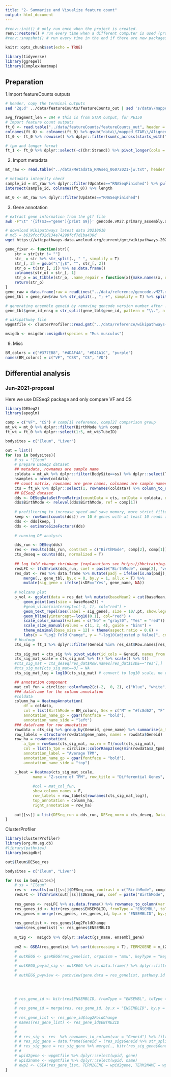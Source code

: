 ```yaml
---
title: "2- Summarize and Visualize feature count"
output: html_document
---
```


```r
#renv::init() # only run once when the project is created.
renv::restore() # run every time when a different computer is used (practically it is Ok to run every time)
#renv::snapshot() # run every time in the end if there are new packages installed (practically it is Ok to run every time in the end)
```
```r

knitr::opts_chunk$set(echo = TRUE)

library(tidyverse)
library(ggrepel)
library(ComplexHeatmap)
```


## Preparation
1.Import featureCounts outputs
```sh
# header, copy the terminal outputs
sed '2q;d' ../data/featureCounts/featureCounts_out | sed 's/data\/mapped_STAR\/Aligned.out.bam://g'
```
```r
avg_fragment_len = 294 # this is from STAR output, for PE150
# Import feature count outputs
ft_0 <- read.table("../data/featureCounts/featureCounts_out", header = T, sep = "\t", check.names = F)
colnames(ft_0) <- colnames(ft_0) %>% gsub("data\\/mapped_STAR\\/Aligned\\.out\\.bam\\:CSR2019-", "CSR2019\\.", .)
ft_0 <- ft_0 %>% rowwise() %>% dplyr::filter(sum(c_across(starts_with("CSR2019")))>0) %>% ungroup # remove 0 count features

# tpm and longer format
ft_1 <- ft_0 %>% dplyr::select(-c(Chr:Strand)) %>% pivot_longer(cols = -c(1:2), names_to = "sample_id", values_to = "raw_ct") %>% dplyr::filter(raw_ct>0) %>% mutate(sample_id = gsub("data\\/mapped_STAR\\/Aligned\\.out\\.bam\\:", "", sample_id), sample_id = gsub("-", "\\.", sample_id), l_ef = pmax(0, Length - avg_fragment_len) + 1, ct_rate = raw_ct/l_ef) %>% group_by(sample_id) %>% mutate(tpm = ct_rate/sum(ct_rate)*1E6) %>% ungroup

```

2. Import metadata
```r
mt_raw <- read.table("../data/Metadata_RNAseq_06072021-jw.txt", header = T, sep = "\t")

# metadata integrity check
sample_id = mt_raw %>% dplyr::filter(Updates=="RNASeqFinished") %>% pull(TubeID)
intersect(sample_id, colnames(ft_0)) %>% length

mt_0 <- mt_raw %>% dplyr::filter(Updates=="RNASeqFinished")
```

3. Gene annotation
```sh
# extract gene information from the gtf file
awk -F"\t" '{if($3=="gene"){print $9}}' gencode.vM27.primary_assembly.annotation.gtf > gencode.vM27.metadata.primary_assembly.annotation.col9

# download Wikipathways latest data 20210610
# md5 = b639fccf32d134e74298fcf7d1ba438d
wget https://wikipathways-data.wmcloud.org/current/gmt/wikipathways-20210610-gmt-Mus_musculus.gmt -P data/reference/
```
```r
gene_fixer <- function(str){
    str = str[str != ""]
    str_ = str %>% str_split(., " ", simplify = T)
    str_[, 2] = gsub("\"|;$", "", str_[, 2])
    str_o = t(str_[, 2]) %>% as.data.frame()
    colnames(str_o) = str_[, 1]
    str_o = as_tibble(str_o, .name_repair = function(x){make.names(x, unique = T)})
    return(str_o)
}
gene_raw = data.frame(raw = readLines("../data/reference/gencode.vM27.metadata.primary_assembly.annotation.col9"))
gene_tbl = gene_raw$raw %>% str_split(., "; +", simplify = T) %>% split(., seq(nrow(.))) %>% lapply(., "gene_fixer") %>% data.table::rbindlist(use.names = T, fill = T) %>% dplyr::filter(gene_id %in% ft_0$Geneid)

# generating ensemble geneid by removing gencode version number after . (see gencode gene_id format at https://www.gencodegenes.org/pages/data_format.html)
gene_tbl$gene_id_ensg = str_split(gene_tbl$gene_id, pattern = "\\.", n = 2, simplify = T)[, 1]

# wikipathway file
wpgmtfile <- clusterProfiler::read.gmt("../data/reference/wikipathways-20210610-gmt-Mus_musculus.gmt") %>% separate(term, c("name","version","wpid","org"), "%")

msigdb <- msigdbr::msigdbr(species = "Mus musculus")
```

9. Misc
```r
BM_colors = c("#377EB8", "#4DAF4A", "#E41A1C", "purple")
names(BM_colors) = c("VF", "CSR", "CS", "VD")
```

## Differential analysis

### Jun-2021-proposal
Here we use DESeq2 package and only compare VF and CS
```r
library(DESeq2)
library(apeglm)

comp = c("VF", "CS") # comp[1] reference, comp[2] comparison group
mt_wk = mt_0 %>% dplyr::filter(BirthMode %in% comp)
ft_wk = ft_0 %>% dplyr::select(1:5, mt_wk$TubeID)

bodysites = c("Ileum", "Liver")

out = list()
for (ss in bodysites){
    # ss = "Ileum"
    # prepare DESeq2 dataset
    ## metadata, rownames are sample name
    coldata = mt_wk %>% dplyr::filter(BodySite==ss) %>% dplyr::select(TubeID, BirthMode, Sex) %>% mutate(across(.col = -1, .fns = factor)) %>% column_to_rownames(var = "TubeID")
    nsamples = nrow(coldata)
    ## count matrix, rownames are gene names, colnames are sample names
    cts = ft_wk %>% dplyr::select(1, rownames(coldata)) %>% column_to_rownames(var = "Geneid")
    ## DESeq2 dataset
    dds <- DESeqDataSetFromMatrix(countData = cts, colData = coldata, design = ~ BirthMode + Sex)
    dds$BirthMode <- relevel(dds$BirthMode, ref = comp[1])
    
    # prefiltering to increase speed and save memory, more strict filtering is automatically applied later
    keep <- rowSums(counts(dds)) >= 10 # genes with at least 10 reads across all samples
    dds <- dds[keep, ]
    dds <- estimateSizeFactors(dds)
    
    # running DE analysis

    dds_run <- DESeq(dds)
    res <- results(dds_run, contrast = c("BirthMode", comp[2], comp[1]))
    cts_deseq = counts(dds, normalized = T)
    
    ## log fold change chrinkage (explanations see https://hbctraining.github.io/DGE_workshop/lessons/05_DGE_DESeq2_analysis2.html#:~:text=Shrunken%20log2%20foldchanges%20(LFC),High%20dispersion%20values)
    resLFC <- lfcShrink(dds_run, coef = paste("BirthMode", comp[2], "vs", comp[1], sep = "_"), type = "apeglm", res = res)
    res_dat <- res %>% data.frame %>% mutate(padj = ifelse(is.na(padj), 1, padj), isDE = ifelse(padj<=0.1, "Yes", "No")) %>%  # explanations of NA in padj can be found https://bioconductor.org/packages/release/bioc/vignettes/DESeq2/inst/doc/DESeq2.html#pvaluesNA and https://bioconductor.org/packages/release/bioc/vignettes/DESeq2/inst/doc/DESeq2.html#i-want-to-benchmark-deseq2-comparing-to-other-de-tools.
        merge(., gene_tbl, by.x = 0, by.y = 1, all.x = T) %>%
        mutate(sig_gene = ifelse(isDE=="Yes", gene_name, NA))
    
    # Volcano plot
    p_vol <- ggplot(data = res_dat %>% mutate(baseMean2 = cut(baseMean, breaks = c(0, 1000, 10000, Inf))), aes(x = log2FoldChange, y = -log10(padj), color = isDE)) + 
        geom_point(aes(size = baseMean2)) + 
        #geom_vline(xintercept=c(-1, 1), col="red") + 
        geom_text_repel(aes(label = sig_gene), size = 10/.pt, show.legend = F) +
        geom_hline(yintercept=-log10(0.1), col="red") +
        scale_color_manual(values = c("No" = "gray70", "Yes" = "red")) +
        scale_size_manual(values = c(1, 2, 4), guide = "bins") +
        theme_minimal(base_size = 12) + theme(aspect.ratio = 0.6) +
        labs(x = "Log2 Fold Change", y = "-log10(adjusted p Value)", color = "Differential\nExpressed", size = "Normalized\nMean Count", title = paste0("Volcano plots showing expression changes comparing ", comp[2], " to ", comp[1], " in ", ss))
    # Heatmap
    cts_sig = ft_1 %>% dplyr::filter(Geneid %in% res_dat$Row.names[res_dat$isDE=="Yes"], sample_id %in% rownames(coldata)) %>% merge(., gene_tbl, by = 1, all.x = T) # Get TPM for each gene in each sample
    
    cts_sig_mat = cts_sig %>% pivot_wider(id_cols = Geneid, names_from = sample_id, values_from = tpm) %>% column_to_rownames(var = "Geneid")
    cts_sig_mat_scale = cts_sig_mat %>% t() %>% scale() %>% t()
    #cts_sig_mat = cts_deseq[res_dat$Row.names[res_dat$isDE=="Yes"],]
    #cts_sig_mat[cts_sig_mat==0] = NA
    cts_sig_mat_log = log10(cts_sig_mat) # convert to log10 scale, no count is NA value

    ## annotation component
    mat_col_fun = circlize::colorRamp2(c(-2,  0, 2), c("blue", "white", "red"))
    ### dataframe for the column annotation
    #coldata
    column_ha = HeatmapAnnotation(
        df = coldata, 
        col = list(BirthMode = BM_colors, Sex = c("M" = "#fc8d62", "F" = "#66c2a5")),
        annotation_name_gp = gpar(fontface = "bold"),
        annotation_name_side = "left")
    ### dataframe for row annotation
    rowdata = cts_sig %>% group_by(Geneid, gene_name) %>% summarise(a_tpm = sum(tpm)/ncol(cts_sig_mat))
    row_labels = structure(rowdata$gene_name, names = rowdata$Geneid)
    row_ha = rowAnnotation(
        a_tpm = rowSums(cts_sig_mat, na.rm = T)/ncol(cts_sig_mat), 
        col = list(a_tpm = circlize::colorRamp2(seq(min(rowdata$a_tpm), max(rowdata$a_tpm), length.out = 7), hcl.colors(7, palette = "Oranges", rev = T))),
        annotation_label = "Average TPM",
        annotation_name_gp = gpar(fontface = "bold"),
        annotation_name_side = "top")

    p_heat = Heatmap(cts_sig_mat_scale,
            name = "Z-score of TPM", row_title = "Differential Genes",
            
            #col = mat_col_fun,
            show_column_names = F,
            row_labels = row_labels[rownames(cts_sig_mat_log)],
            top_annotation = column_ha,
            right_annotation = row_ha)
    
    out[[ss]] = list(DESeq_run = dds_run, DESeq_norm = cts_deseq, Data_sig = cts_sig, volcano = p_vol, heatmap = p_heat)
}
```
ClusterProfiler
```r
library(clusterProfiler)
library(org.Mm.eg.db)
#library(pathview)
library(msigdbr)

out$Ileum$DESeq_res

bodysites = c("Ileum", "Liver")

for (ss in bodysites){
    # ss = "Ileum"
    res <- results(out[[ss]]$DESeq_run, contrast = c("BirthMode", comp[2], comp[1]))
    resLFC <- lfcShrink(out[[ss]]$DESeq_run, coef = paste("BirthMode", comp[2], "vs", comp[1], sep = "_"), type = "apeglm", res = res)
        
    res_genes <- resLFC %>% as.data.frame() %>% rownames_to_column(var = "Geneid") %>% mutate(ENSEMBLID =  str_split(Geneid, pattern = "\\.", n = 2, simplify = T)[, 1])
    res_genes_id <- bitr(res_genes$ENSEMBLID, fromType = "ENSEMBL", toType = "ENTREZID", OrgDb = "org.Mm.eg.db", drop = F)
    res_genes = merge(res_genes, res_genes_id, by.x = "ENSEMBLID", by.y = 1, all.x = T)
    
    res_genelist <- res_genes$log2FoldChange
    names(res_genelist) <- res_genes$ENSEMBLID
    
    m_t2g <-  msigdb %>% dplyr::select(gs_name, ensembl_gene)
    
    em2 <- GSEA(res_genelist %>% sort(decreasing = T), TERM2GENE = m_t2g, pvalueCutoff = 0.1)
    # 
    # outKEGG <- gseKEGG(res_genelist, organism = "mmu", keyType = "kegg", pvalueCutoff = 0.1)
    # 
    # outKEGG_pwyid_sig <- outKEGG %>% as.data.frame() %>% dplyr::filter(p.adjust<=0.05) %>% pull(ID)
    # 
    # outKEGG_pwyview <- pathview(gene.data = res_genelist, pathway.id = outKEGG_pwyid_sig, species = "mmu", limit = list(gene=max(abs(res_genelist)), cpd=1))

    
    
    
    # res_gene_id <- bitr(res$ENSEMBLID, fromType = "ENSEMBL", toType = "ENTREZID", OrgDb = "org.Mm.eg.db", drop = F)
    # 
    # res_gene_id = merge(res, res_gene_id, by.x = "ENSEMBLID", by.y = 1, all.x = T) %>% dplyr::filter(!is.na(ENTREZID)) %>% dplyr::arrange(desc(log2FoldChange)) %>% dplyr::select(ENTREZID, log2FoldChange) %>% dplyr::group_by(ENTREZID) %>% filter(log2FoldChange == max(log2FoldChange)) %>% ungroup()
    # 
    # res_gene_list <- res_gene_id$log2FoldChange
    # names(res_gene_list) <- res_gene_id$ENTREZID
    # 
    # 
    # # res_sig <- res  %>% rownames_to_column(var = "Geneid") %>% filter(padj<=0.1)
    # # res_sig_gene = data.frame(Geneid = (res_sig$Geneid %>% str_split(pattern = "\\.", n = 2, simplify = T))[, 1])
    # # res_sig_gene = res_sig_gene %>% merge(., bitr(res_sig_gene$Geneid, fromType = "ENSEMBL", toType = "ENTREZID", OrgDb = "org.Mm.eg.db", drop = F), by = 1, all.x = T)
    # # 
    # wpid2gene <- wpgmtfile %>% dplyr::select(wpid, gene)
    # wpid2name <- wpgmtfile %>% dplyr::select(wpid, name)
    # ewp2 <- GSEA(res_gene_list, TERM2GENE = wpid2gene, TERM2NAME = wpid2name, pvalueCutoff = 0.1)
}
```

